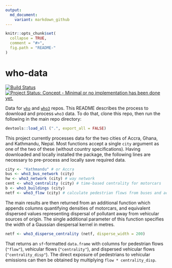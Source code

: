 ```yaml
---
output:
  md_document:
    variant: markdown_github
---
```


<!-- README.md is generated from README.Rmd. Please edit that file -->

```r
knitr::opts_chunk$set(
  collapse = TRUE,
  comment = "#>",
  fig.path = "README-"
)
```

# who-data


[![Build Status](https://travis-ci.org/ATFutures/who-data.svg)](https://travis-ci.org/ATFutures/who-data) 
[![Project Status: Concept - Minimal or no implementation has been done yet.](http://www.repostatus.org/badges/0.1.0/concept.svg)](http://www.repostatus.org/#concept)

Data for [`who`](https://github.com/ATFutures/who) and
[`who3`](https://github.com/ATFutures/who3) repos. This README describes the
process to download and process `who3` data. To do that, clone this repo, then
run the following in the main repo directory:
```r
devtools::load_all (".", export_all = FALSE)
```

This project currently processes data for the two cities of Accra, Ghana, and
Kathmandu, Nepal. Most functions accept a single `city` argument as one of the
two of these (without country specifications). Having downloaded and locally
installed the package, the following lines are necessary to pre-process and
locally save required data.
```r
city <- "Kathmandu" # or Accra
bus <- who3_bus_network (city)
hw <- who3_network (city) # way network
cent <- who3_centrality (city) # time-based centrality for motorcars
b <- who3_buildings (city)
netf <- who3_flow (city) # calculate pedestrian flows from buses and activity centres
```

The main results are then returned from an additional function which appends
columns quantifying densities of motorcars, and equivalent dispersed values
representing dispersal of pollutant away from vehicular sources of origin. The single additional parameter of this function specifies the width of a Gaussian diespersal kernel in metres.

```r
netf <- who3_disperse_centrality (netf, disperse_width = 200) 
```
That returns an `sf`-formatted `data.frame` with columns for pedestrian flows
(`"flow"`), vehicular flows (`"centrality"`), and dispersed vehicular flows
(`"centrality_disp"`). The direct exposure of pedestrians to vehicular
emissions can then be obtained by multiplying `flow * centrality_disp`.


